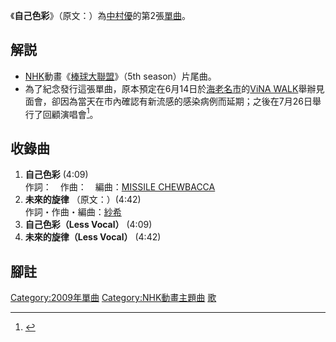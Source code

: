 
{{Infobox Single
| Name        = 自己色彩
| Artist      = [[中村優|中村優]]
| Album       = 
| Cover       =
| Released    = 2009年5月20日
| Recorded    =
| Genre       = [[J-POP|J-POP]]
| Length      = 17分49秒
| Label       = [[avex_entertainment|avex entertainment]]
| Writer      = 
| Producer    = 
| Reviews     =
| Chart position = * 最高排名 第59名（[[Oricon|Oricon]]）
| Certification =
| Last single = [[Questions?|Questions?]]<br />（2009年）
| This single = '''自己色彩'''<br />（2009年）
| Next single = 
|}}

《'''自己色彩'''》（原文：{{lang|ja|ジブンカラー}}）為[[中村優|中村優]]的第2張[[單曲|單曲]]。

== 解説 ==
*[[日本放送協會|NHK]]動畫《[[棒球大聯盟|棒球大聯盟]]》（5th season）片尾曲。
*為了紀念發行這張單曲，原本預定在6月14日於[[海老名市|海老名市]]的[[ViNA_WALK|ViNA WALK]]舉辦見面會，卻因為當天在市內確認有新流感的感染病例而延期；之後在7月26日舉行了回顧演唱會<ref>{{Cite web|date= 2009-07-27 |url= http://ameblo.jp/nakamura-yu/entry-10308284824.html#cbox
|title= 中村優官方網誌「いろ色日記」|accessdate= 2009年7月29日}}</ref>。

== 收錄曲 ==
# '''自己色彩''' (4:09)<br>作詞：{{lang|ja|[[ワタナベカズヨシ|ワタナベカズヨシ]]}}　作曲：{{lang|ja|[[クツナテルヨシ|クツナテルヨシ]]}}　編曲：[[MISSILE_CHEWBACCA|MISSILE CHEWBACCA]]
# '''未來的旋律''' （原文：{{lang|ja|未来のメロディ}}）(4:42)<br>作詞・作曲・編曲：[[紗希|紗希]]
# '''自己色彩（Less Vocal）''' (4:09)
# '''未來的旋律（Less Vocal）''' (4:42)

==腳註==
{{Reflist}}
{{MAJOR}}
{{DEFAULTSORT:Jibuniro}}
[[Category:2009年單曲|Category:2009年單曲]]
[[Category:NHK動畫主題曲|Category:NHK動畫主題曲]]
[[Category:MAJOR|歌]]

{{Single-stub}}